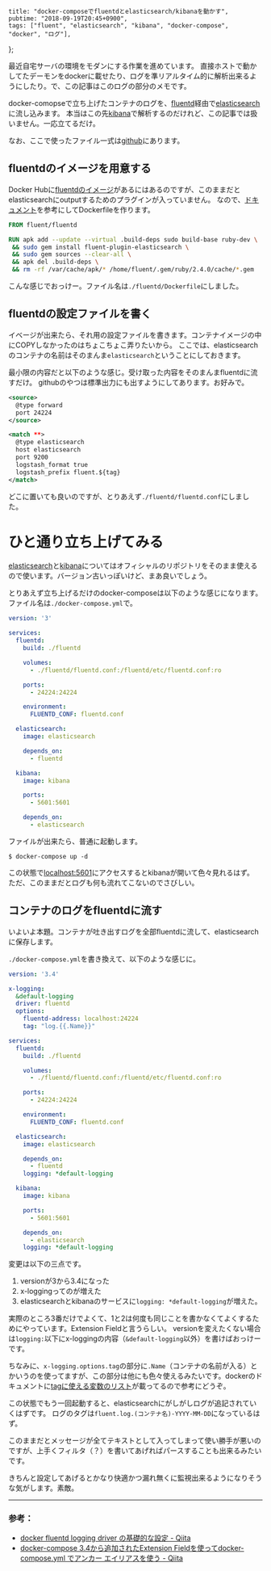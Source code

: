     title: "docker-composeでfluentdとelasticsearch/kibanaを動かす",
    pubtime: "2018-09-19T20:45+0900",
    tags: ["fluent", "elasticsearch", "kibana", "docker-compose", "docker", "ログ"],
};

最近自宅サーバの環境をモダンにする作業を進めています。
直接ホストで動かしてたデーモンをdockerに載せたり、ログを準リアルタイム的に解析出来るようにしたり。で、この記事はこのログの部分のメモです。

docker-comopseで立ち上げたコンテナのログを、[fluentd](https://www.fluentd.org)経由で[elasticsearch](https://www.elastic.co/jp/products/elasticsearch)に流し込みます。
本当はこの先[kibana](https://www.elastic.co/jp/products/kibana)で解析するのだけれど、この記事では扱いません。一応立てるだけ。

なお、ここで使ったファイル一式は[github](https://github.com/macrat/dockercompose-fluent-elasticsearch-kibana)にあります。

## fluentdのイメージを用意する
Docker Hubに[fluentdのイメージ](https://hub.docker.com/r/fluent/fluentd/)があるにはあるのですが、このままだとelasticsearchにoutputするためのプラグインが入っていません。
なので、[ドキュメント](https://github.com/fluent/fluentd-docker-image#3-customize-dockerfile-to-install-plugins-optional)を参考にしてDockerfileを作ります。

``` Dockerfile
FROM fluent/fluentd

RUN apk add --update --virtual .build-deps sudo build-base ruby-dev \
 && sudo gem install fluent-plugin-elasticsearch \
 && sudo gem sources --clear-all \
 && apk del .build-deps \
 && rm -rf /var/cache/apk/* /home/fluent/.gem/ruby/2.4.0/cache/*.gem
```

こんな感じでおっけー。ファイル名は`./fluentd/Dockerfile`にしました。

## fluentdの設定ファイルを書く
イベージが出来たら、それ用の設定ファイルを書きます。コンテナイメージの中にCOPYしなかったのはちょこちょこ弄りたいから。
ここでは、elasticsearchのコンテナの名前はそのまんま`elasticsearch`ということにしておきます。

最小限の内容だと以下のような感じ。受け取った内容をそのまんまfluentdに流すだけ。
githubのやつは標準出力にも出すようにしてあります。お好みで。

``` xml
<source>
  @type forward
  port 24224
</source>

<match **>
  @type elasticsearch
  host elasticsearch
  port 9200
  logstash_format true
  logstash_prefix fluent.${tag}
</match>
```

どこに置いても良いのですが、とりあえず`./fluentd/fluentd.conf`にしました。

# ひと通り立ち上げてみる
[elasticsearch](https://hub.docker.com/r/_/elasticsearch/)と[kibana](https://hub.docker.com/r/_/kibana/)についてはオフィシャルのリポジトリをそのまま使えるので使います。バージョン古いっぽいけど、まあ良いでしょう。

とりあえず立ち上げるだけのdocker-composeは以下のような感じになります。ファイル名は`./docker-compose.yml`で。

``` yaml
version: '3'

services:
  fluentd:
    build: ./fluentd

    volumes:
      - ./fluentd/fluentd.conf:/fluentd/etc/fluentd.conf:ro

    ports:
      - 24224:24224

    environment:
      FLUENTD_CONF: fluentd.conf

  elasticsearch:
    image: elasticsearch

    depends_on:
      - fluentd

  kibana:
    image: kibana

    ports:
      - 5601:5601

    depends_on:
      - elasticsearch
```

ファイルが出来たら、普通に起動します。

``` shell
$ docker-compose up -d
```

この状態で[localhost:5601](http://localhost:5601)にアクセスするとkibanaが開いて色々見れるはず。
ただ、このままだとログも何も流れてこないのでさびしい。

## コンテナのログをfluentdに流す
いよいよ本題。コンテナが吐き出すログを全部fluentdに流して、elasticsearchに保存します。

`./docker-compose.yml`を書き換えて、以下のような感じに。

``` yaml
version: '3.4'

x-logging:
  &default-logging
  driver: fluentd
  options:
    fluentd-address: localhost:24224
    tag: "log.{{.Name}}"

services:
  fluentd:
    build: ./fluentd

    volumes:
      - ./fluentd/fluentd.conf:/fluentd/etc/fluentd.conf:ro

    ports:
      - 24224:24224

    environment:
      FLUENTD_CONF: fluentd.conf

  elasticsearch:
    image: elasticsearch

    depends_on:
      - fluentd
    logging: *default-logging

  kibana:
    image: kibana

    ports:
      - 5601:5601

    depends_on:
      - elasticsearch
    logging: *default-logging
```

変更は以下の三点です。

1. versionが3から3.4になった
2. x-loggingってのが増えた
3. elasticsearchとkibanaのサービスに`logging: *default-logging`が増えた。

実際のところ3番だけでよくて、1と2は何度も同じことを書かなくてよくするためにやっています。Extension Fieldと言うらしい。
versionを変えたくない場合は`logging:`以下にx-loggingの内容（`&default-logging`以外）を書けばおっけーです。

ちなみに、`x-logging.options.tag`の部分に`.Name`（コンテナの名前が入る）とかいうのを使ってますが、この部分は他にも色々使えるみたいです。dockerのドキュメントに[tagに使える変数のリスト](https://docs.docker.com/config/containers/logging/log_tags/)が載ってるので参考にどうぞ。

この状態でもう一回起動すると、elasticsearchにがしがしログが追記されていくはずです。
ログのタグは`fluent.log.(コンテナ名)-YYYY-MM-DD`になっているはず。

このままだとメッセージが全てテキストとして入ってしまって使い勝手が悪いのですが、上手くフィルタ（？）を書いてあげればパースすることも出来るみたいです。

きちんと設定してあげるとかなり快適かつ漏れ無くに監視出来るようになりそうな気がします。素敵。

---

### 参考：
- [docker fluentd logging driver の基礎的な設定 - Qiita](https://qiita.com/moaikids/items/8a8ee90e163f14e6e923)
- [docker-compose 3.4から追加されたExtension Fieldを使ってdocker-compose.yml でアンカー エイリアスを使う - Qiita](https://qiita.com/kyusyukeigo/items/af20487162ff0a1a6cea)
